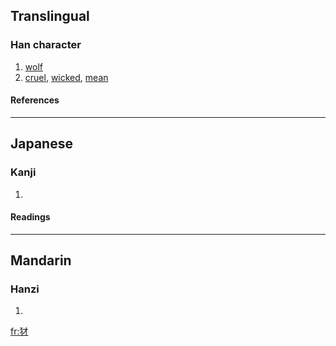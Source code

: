 {{see|豺}}

==Translingual==
===Han character===
{{Han char|rn=94|rad=犬|as=03|sn=6|four=|canj=大竹木竹 (KHDH)}}
# [[wolf]]
# [[cruel]], [[wicked]], [[mean]]
====References====
{{Han ref|kx=0706.140|dkj=20248|dj=1119.060|hdz=21333.010|uh=72B2|ud=29362}}

----
==Japanese==
===Kanji===
{{ja-kanji|grade=|rs=犬03}}
# {{defn|Japanese}} 
====Readings====
{{ja-readings|on=[[さい]] (sai)|kun=[[やまいぬ]] (yamainu)}}

----
==Mandarin==
===Hanzi===
{{cmn-hanzi|pin=[[cái]] ([[cai2]])|wg=ts'ai<sup>2</sup>}}
# {{defn|Mandarin}}

[[fr:犲]]